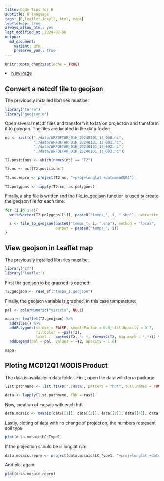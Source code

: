 ```yaml
---
title: Code Tips for R
subtitle: R language
tags: [R,leaflet,Jekyll, html, maps]
leafletmap: true
always_allow_html: yes
last_modified_at: 2024-07-06
output: 
  md_document:
    variant: gfm
    preserve_yaml: true
---
```


```r
knitr::opts_chunk$set(echo = TRUE)

```


<li><a href="QGIS.html">New Page</a></li>

## Convert a netcdf file to geojson

The previously installed libraries must be:
```r
library("terra")
library("geojsonio")
```

Open several netcdf files and transform it to lat/lon projection and transform it to polygon. The files are located in the data folder:
```r
nc <- rast(c("./data/WRFDETAR_01H_20240101_12_000.nc",
             "./data/WRFDETAR_01H_20240101_12_001.nc",
             "./data/WRFDETAR_01H_20240101_12_002.nc",
             "./data/WRFDETAR_01H_20240101_12_003.nc"))

T2.positions <- which(names(nc) == "T2")

T2.nc <- nc[[T2.positions]]

T2.nc.repro <- project(T2.nc, "+proj=longlat +datum=WGS84")

T2.polygons <- lapply(T2.nc, as.polygons)
```

Finally, a shp file is written and the file_to_geojson function is used to create the geojson file for each time:
```r
for (i in 1:4){
  writeVector(T2.polygons[[i]], paste0("temps_", i, ".shp"), overwrite = TRUE)

  s <- file_to_geojson(paste0("temps_", i, ".shp"), method = "local",
                       output = paste0("temps_", i))
}
```


## View geojson in Leaflet map

The previously installed libraries must be:
```r
library("sf")
library("leaflet")
```

First the geojson to be graphed is opened:
```r
T2.geojson <- read_sf("temps_1.geojson") 
```

Finally, the geojson variable is graphed, in this case temperature:
```r
pal <- colorNumeric("viridis", NULL)

mapa <- leaflet(T2.geojson) %>%
  addTiles() %>%
  addPolygons(stroke = FALSE, smoothFactor = 0.8, fillOpacity = 0.7,
              fillColor = ~pal(T2),
              label = ~paste0(T2, ": ", formatC(T2, big.mark = ","))) %>%
  addLegend(pal = pal, values = ~T2, opacity = 1.0)

mapa
```


## Ploting MCD12Q1 MODIS Product

The data is available in data folder. First, open the data with terra package
```r
list.pathname <- list.files("./data", pattern = "hdf", full.names = TRUE)

data <- lapply(list.pathname, FUN = rast)
```

Now, creation of mosaic with each hdf.
```r
data.mosaic <- mosaic(data[[1]], data[[2]], data[[3]], data[[4]], data[[5]], data[[6]], data[[7]], data[[8]], data[[9]])
```

Lastly, ploting of data with no change of projection, the numbers represent soil type
```r
plot(data.mosaic$LC_Type1)
```

If the projection should be in longlat run:
```r
data.mosaic.repro <- project(data.mosaic$LC_Type1, "+proj=longlat +datum=WGS84", method = "bilinear")
```

And plot again:
```r
plot(data.mosaic.repro)
```